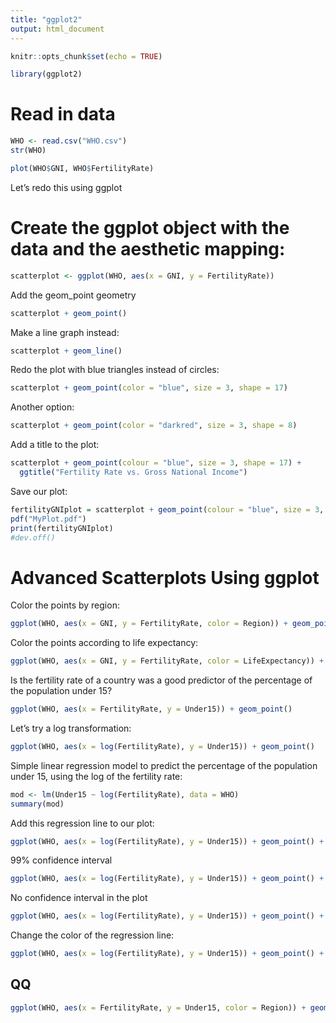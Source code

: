 ```yaml
---
title: "ggplot2"
output: html_document
---
```


```r
knitr::opts_chunk$set(echo = TRUE)

library(ggplot2)
```

# Read in data

```r
WHO <- read.csv("WHO.csv")
str(WHO)
```

```r
plot(WHO$GNI, WHO$FertilityRate)
```

Let's redo this using ggplot

# Create the ggplot object with the data and the aesthetic mapping:
```r
scatterplot <- ggplot(WHO, aes(x = GNI, y = FertilityRate))
```

Add the geom_point geometry
```r
scatterplot + geom_point()
```

Make a line graph instead:
```r
scatterplot + geom_line()
```

Redo the plot with blue triangles instead of circles:
```r
scatterplot + geom_point(color = "blue", size = 3, shape = 17) 
```

Another option:
```r
scatterplot + geom_point(color = "darkred", size = 3, shape = 8) 
```

Add a title to the plot:
```r
scatterplot + geom_point(colour = "blue", size = 3, shape = 17) +
  ggtitle("Fertility Rate vs. Gross National Income")
```

Save our plot:
```r
fertilityGNIplot = scatterplot + geom_point(colour = "blue", size = 3, shape = 17) + ggtitle("Fertility Rate vs. Gross National Income")
pdf("MyPlot.pdf")
print(fertilityGNIplot)
#dev.off()
```

# Advanced Scatterplots Using ggplot  

Color the points by region: 
```r
ggplot(WHO, aes(x = GNI, y = FertilityRate, color = Region)) + geom_point()
```

Color the points according to life expectancy:
```r
ggplot(WHO, aes(x = GNI, y = FertilityRate, color = LifeExpectancy)) + geom_point()
```

Is the fertility rate of a country was a good predictor of the percentage of the population under 15?
```r
ggplot(WHO, aes(x = FertilityRate, y = Under15)) + geom_point()
```

Let's try a log transformation:
```r
ggplot(WHO, aes(x = log(FertilityRate), y = Under15)) + geom_point()
```

Simple linear regression model to predict the percentage of the population under 15, using the log of the fertility rate:
```r
mod <- lm(Under15 ~ log(FertilityRate), data = WHO)
summary(mod)
```

Add this regression line to our plot:
```r
ggplot(WHO, aes(x = log(FertilityRate), y = Under15)) + geom_point() + stat_smooth(method = "lm")
```

99% confidence interval
```r
ggplot(WHO, aes(x = log(FertilityRate), y = Under15)) + geom_point() + stat_smooth(method = "lm", level = 0.99)
```

No confidence interval in the plot
```r
ggplot(WHO, aes(x = log(FertilityRate), y = Under15)) + geom_point() + stat_smooth(method = "lm", se = FALSE)
```

Change the color of the regression line:
```r
ggplot(WHO, aes(x = log(FertilityRate), y = Under15)) + geom_point() + stat_smooth(method = "lm", colour = "orange")
```

## QQ

```r
ggplot(WHO, aes(x = FertilityRate, y = Under15, color = Region)) + geom_point()
```



